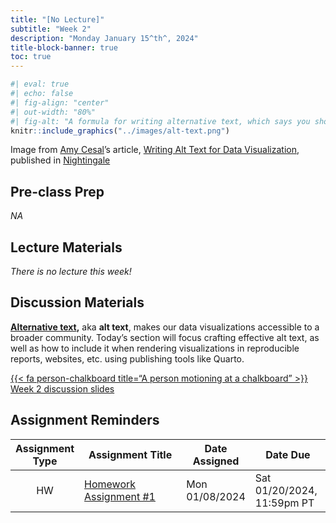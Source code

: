 ```yaml
---
title: "[No Lecture]"
subtitle: "Week 2"
description: "Monday January 15^th^, 2024"
title-block-banner: true
toc: true
---
```


```r
#| eval: true 
#| echo: false
#| fig-align: "center"
#| out-width: "80%" 
#| fig-alt: "A formula for writing alternative text, which says you should always include (a) the chart type, (b) the type of data being presented, and (c) the reason for including the chart. You should also link to the data source somewhere in the text."
knitr::include_graphics("../images/alt-text.png")
```

::: {.center-text .gray-text}
Image from [Amy Cesal](https://www.amycesal.com/)'s article, [Writing Alt Text for Data Visualization](https://medium.com/nightingale/writing-alt-text-for-data-visualization-2a218ef43f81), published in [Nightingale](https://medium.com/nightingale)
:::

## Pre-class Prep

*NA*

## Lecture Materials

*There is no lecture this week!*

## Discussion Materials

**[Alternative text](https://webaim.org/techniques/alttext/),** aka **alt text**, makes our data visualizations accessible to a broader community. Today's section will focus crafting effective alt text, as well as how to include it when rendering visualizations in reproducible reports, websites, etc. using publishing tools like Quarto.

::: {.center-text}
[{{< fa person-chalkboard title="A person motioning at a chalkboard" >}} Week 2 discussion slides](discussion/week2/week2-alt-text.qmd){.btn role="button" target="_blank"} 
:::

## Assignment Reminders

<!-- | Assignment Type | Assignment Title       | Date Assigned  | Date Due                   | -->
<!-- |:---------------:|------------------------|----------------|----------------------------| -->
<!-- | HW              | Homework Assignment #1 | Mon 01/08/2024 | Sat 01/20/2024, 11:59pm PT |  -->

| Assignment Type | Assignment Title                                 | Date Assigned  | Date Due                   |
|:---------------:|------------------------------------------------- |----------------|----------------------------|
| HW              | [Homework Assignment #1](../assignments/HW1.qmd) | Mon 01/08/2024 | Sat 01/20/2024, 11:59pm PT |
